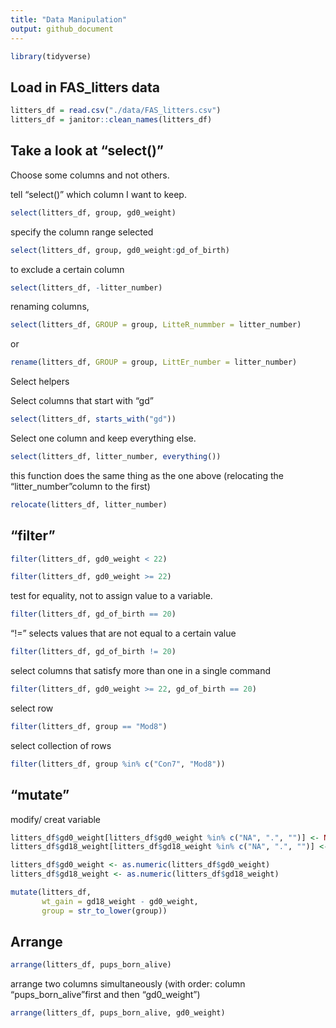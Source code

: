 ```yaml
---
title: "Data Manipulation"
output: github_document
---
```


```r
library(tidyverse)
```

## Load in FAS_litters data

```r
litters_df = read.csv("./data/FAS_litters.csv")
litters_df = janitor::clean_names(litters_df)
```


## Take a look at "select()"
Choose some columns and not others.


tell "select()" which column I want to keep.
```r
select(litters_df, group, gd0_weight)
```


specify the column range selected
```r
select(litters_df, group, gd0_weight:gd_of_birth)
```

to exclude a certain column
```r
select(litters_df, -litter_number)
```

renaming columns,
```r
select(litters_df, GROUP = group, LitteR_nummber = litter_number)
```
or
```r
rename(litters_df, GROUP = group, LittEr_number = litter_number)
```




Select helpers

Select columns that start with "gd"
```r
select(litters_df, starts_with("gd"))
```

Select one column and keep everything else.
```r
select(litters_df, litter_number, everything())
```
this function does the same thing as the one above (relocating the "litter_number"column to the first)
```r
relocate(litters_df, litter_number)
```

## "filter"

```r
filter(litters_df, gd0_weight < 22)
```


```r
filter(litters_df, gd0_weight >= 22)
```


test for equality, not to assign value to a variable.
```r
filter(litters_df, gd_of_birth == 20)
```


"!=" selects values that are not equal to a certain value
```r
filter(litters_df, gd_of_birth != 20)
```


select columns that satisfy more than one in a single command
```r
filter(litters_df, gd0_weight >= 22, gd_of_birth == 20)
```


select row
```r
filter(litters_df, group == "Mod8")
```

select collection of rows
```r
filter(litters_df, group %in% c("Con7", "Mod8"))
```



## "mutate"
modify/ creat variable

```r
litters_df$gd0_weight[litters_df$gd0_weight %in% c("NA", ".", "")] <- NA
litters_df$gd18_weight[litters_df$gd18_weight %in% c("NA", ".", "")] <- NA

litters_df$gd0_weight <- as.numeric(litters_df$gd0_weight)
litters_df$gd18_weight <- as.numeric(litters_df$gd18_weight)

mutate(litters_df, 
       wt_gain = gd18_weight - gd0_weight, 
       group = str_to_lower(group))
```

## Arrange

```r
arrange(litters_df, pups_born_alive)
```

arrange two columns simultaneously (with order: column "pups_born_alive"first and then "gd0_weight")
```r
arrange(litters_df, pups_born_alive, gd0_weight)
```
